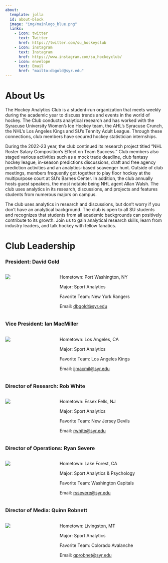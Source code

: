 ```yaml
---
about:
  template: jolla
  id: about-block
  image: "img/mainlogo_blue.png"
  links:
    - icon: twitter
      text: Twitter
      href: https://twitter.com/su_hockeyclub
    - icon: instagram
      text: Instagram
      href: https://www.instagram.com/su_hockeyclub/  
    - icon: envelope
      text: Email
      href: "mailto:dbgold@syr.edu"  
---
```


::: {#about-block}
:::

# About Us

The Hockey Analytics Club is a student-run organization that meets weekly during the academic year to discuss trends and events in the world of hockey. The Club conducts analytical research and has worked with the Syracuse University Women’s Ice Hockey team, the AHL’s Syracuse Crunch, the NHL’s Los Angeles Kings and SU’s Tennity Adult League. Through these connections, club members have secured hockey statistician internships.

During the 2022-23 year, the club continued its research project titled “NHL Roster Salary Composition’s Effect on Team Success.” Club members also staged various activities such as a mock trade deadline, club fantasy hockey league, in-season predictions discussions, draft and free agency prediction activities and an analytics-based scavenger hunt. Outside of club meetings, members frequently got together to play floor hockey at the multipurpose court at SU’s Barnes Center. In addition, the club annually hosts guest speakers, the most notable being NHL agent Allan Walsh. The club uses analytics in its research, discussions, and projects and features students from numerous majors on campus.

The club uses analytics in research and discussions, but don’t worry if you don’t have an analytical background. The club is open to all SU students and recognizes that students from all academic backgrounds can positively contribute to its growth. Join us to gain analytical research skills, learn from industry leaders, and talk hockey with fellow fanatics.

# Club Leadership

### President: David Gold

::: columns

::: {.column width="20%"}

![](img/david_gold.jpeg){fig-alt="Club President David Gold at a Rangers playoff game"}
:::

::: {.column width="5%"}

:::

::: {.column width="65%"}
Hometown: Port Washington, NY

Major: Sport Analytics

Favorite Team: New York Rangers

Email: [dbgold@syr.edu](mailto:dbgold@syr.edu)
:::

:::

### Vice President: Ian MacMiller

::: columns

::: {.column width="20%"}

![](img/ian_macmiller.jpeg){fig-alt="Club Vice president Ian MacMiller holding a dog"}
:::

::: {.column width="5%"}

:::

::: {.column width="65%"}
Hometown: Los Angeles, CA

Major: Sport Analytics

Favorite Team: Los Angeles Kings

Email: [ijmacmil@syr.edu](mailto:ijmacmil@syr.edu)
:::

:::

### Director of Research: Rob White

::: columns

::: {.column width="20%"}

![](img/robwhite.jpeg){fig-alt="Club Director of Research Rob White wearing a Devils jersey"}
:::

::: {.column width="5%"}

:::

::: {.column width="65%"}
Hometown: Essex Fells, NJ

Major: Sport Analytics

Favorite Team: New Jersey Devils

Email: [rwhite@syr.edu](mailto:rwhite@syr.edu)
:::

:::

### Director of Operations: Ryan Severe

::: columns

::: {.column width="20%"}

![](img/ryan_severe.jpeg){fig-alt="Club Director of Operations Ryan Severe standing in front of Nationwide Arena"}
:::

::: {.column width="5%"}

:::

::: {.column width="65%"}
Hometown: Lake Forest, CA

Major: Sport Analytics & Psychology

Favorite Team: Washington Capitals

Email: [rssevere@syr.edu](rssevere:dbgold@syr.edu)
:::

:::

### Director of Media: Quinn Robnett

::: columns

::: {.column width="20%"}

![](img/quinnrobnett.jpg){fig-alt="Club Director of Media Quinn Robnett standing next to the Stanley Cup"}
:::

::: {.column width="5%"}

:::

::: {.column width="65%"}
Hometown: Livingston, MT

Major: Sport Analytics

Favorite Team: Colorado Avalanche

Email: [qprobnet@syr.edu](mailto:qprobnet@syr.edu)
:::

:::

